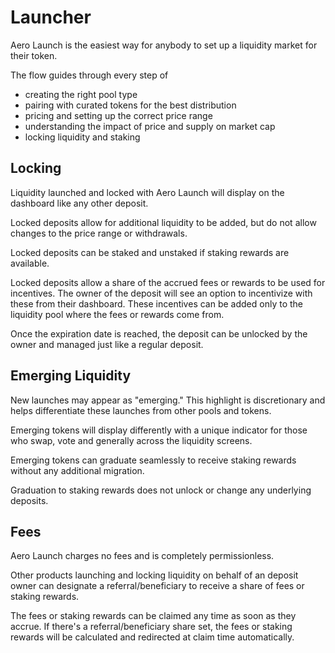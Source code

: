 # Launcher

Aero Launch is the easiest way for anybody to set up a liquidity market for
their token.

The flow guides through every step of
* creating the right pool type
* pairing with curated tokens for the best distribution
* pricing and setting up the correct price range
* understanding the impact of price and supply on market cap
* locking liquidity and staking

<div id="locking"></div>

## Locking

Liquidity launched and locked with Aero Launch will display on the dashboard
like any other deposit.

Locked deposits allow for additional liquidity to be added, but do not allow
changes to the price range or withdrawals.

Locked deposits can be staked and unstaked if staking rewards are available.

Locked deposits allow a share of the accrued fees or rewards to be used for
incentives. The owner of the deposit will see an option to incentivize with
these from their dashboard. These incentives can be added only to the liquidity
pool where the fees or rewards come from.

Once the expiration date is reached, the deposit can be unlocked by the owner
and managed just like a regular deposit.

<div id="emerging-liquidity"></div>

## Emerging Liquidity

New launches may appear as "emerging." This highlight is discretionary and helps
differentiate these launches from other pools and tokens.

Emerging tokens will display differently with a unique indicator for those who swap, vote and generally
across the liquidity screens.

Emerging tokens can graduate seamlessly to receive staking rewards without any
additional migration.

Graduation to staking rewards does not unlock or change
any underlying deposits.

<div id="fees"></div>

## Fees

Aero Launch charges no fees and is completely permissionless.

Other products launching and locking liquidity on behalf of an deposit owner
can designate a referral/beneficiary to receive a share of fees or staking
rewards.

The fees or staking rewards can be claimed any time as soon as they accrue.
If there's a referral/beneficiary share set, the fees or staking rewards will be calculated and
redirected at claim time automatically.
